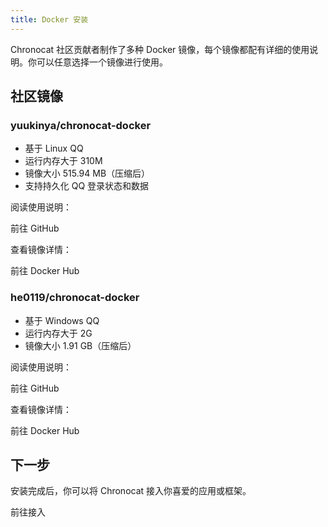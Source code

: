 ```yaml
---
title: Docker 安装
---
```



<UntrustedContents />

Chronocat 社区贡献者制作了多种 Docker
镜像，每个镜像都配有详细的使用说明。你可以任意选择一个镜像进行使用。

## 社区镜像

### yuukinya/chronocat-docker

- 基于 Linux QQ
- 运行内存大于 310M
- 镜像大小 515.94 MB（压缩后）
- 支持持久化 QQ 登录状态和数据

阅读使用说明：

<Link
  className="button button--secondary button--lg"
  to="https://github.com/yuuki-nya/chronocat-docker"
>
  <span>前往 GitHub</span>
</Link>

查看镜像详情：

<Link
  className="button button--secondary button--lg"
  to="https://hub.docker.com/r/yuukinya/chronocat-docker"
>
  <span>前往 Docker Hub</span>
</Link>

### he0119/chronocat-docker

- 基于 Windows QQ
- 运行内存大于 2G
- 镜像大小 1.91 GB（压缩后）

阅读使用说明：

<Link
  className="button button--secondary button--lg"
  to="https://github.com/he0119/chronocat-docker"
>
  <span>前往 GitHub</span>
</Link>

查看镜像详情：

<Link
  className="button button--secondary button--lg"
  to="https://hub.docker.com/r/he0119/chronocat-docker"
>
  <span>前往 Docker Hub</span>
</Link>

## 下一步

安装完成后，你可以将 Chronocat 接入你喜爱的应用或框架。

<Link
  className="button button--secondary button--lg button--normal"
  to="/connect"
>
  <span>前往接入</span>
</Link>
